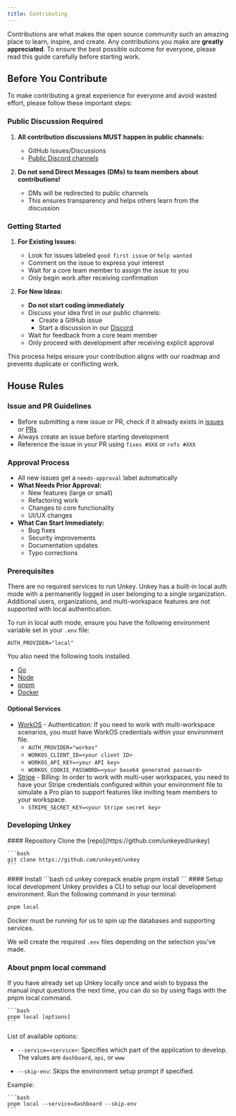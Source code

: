 ```yaml
---
title: Contributing
---
```


Contributions are what makes the open source community such an amazing place to learn, inspire, and create. Any contributions you make are **greatly appreciated**. To ensure the best possible outcome for everyone, please read this guide carefully before starting work.

## Before You Contribute

To make contributing a great experience for everyone and avoid wasted effort, please follow these important steps:

### Public Discussion Required

1. **All contribution discussions MUST happen in public channels:**
   - GitHub Issues/Discussions
   - [Public Discord channels](https://unkey.dev/discord)

2. **Do not send Direct Messages (DMs) to team members about contributions!**
   - DMs will be redirected to public channels
   - This ensures transparency and helps others learn from the discussion

### Getting Started

1. **For Existing Issues:**
   - Look for issues labeled `good first issue` or `help wanted`
   - Comment on the issue to express your interest
   - Wait for a core team member to assign the issue to you
   - Only begin work after receiving confirmation

2. **For New Ideas:**
   - **Do not start coding immediately**
   - Discuss your idea first in our public channels:
     - Create a GitHub issue
     - Start a discussion in our [Discord](https://unkey.com/discord)
   - Wait for feedback from a core team member
   - Only proceed with development after receiving explicit approval

This process helps ensure your contribution aligns with our roadmap and prevents duplicate or conflicting work.

## House Rules

### Issue and PR Guidelines
- Before submitting a new issue or PR, check if it already exists in [issues](https://github.com/unkeyed/unkey/issues) or [PRs](https://github.com/unkeyed/unkey/pulls)
- Always create an issue before starting development
- Reference the issue in your PR using `fixes #XXX` or `refs #XXX`

### Approval Process
- All new issues get a `needs-approval` label automatically
- **What Needs Prior Approval:**
  - New features (large or small)
  - Refactoring work
  - Changes to core functionality
  - UI/UX changes
- **What Can Start Immediately:**
  - Bug fixes
  - Security improvements
  - Documentation updates
  - Typo corrections



### Prerequisites

There are no required services to run Unkey. Unkey has a built-in local auth mode with a permanently logged in user belonging to a single organization. Additional users, organizations, and multi-workspace features are not supported with local authentication.

To run in local auth mode, ensure you have the following environment variable set in your `.env` file:

`AUTH_PROVIDER="local"`

You also need the following tools installed.

- [Go](https://go.dev/doc/install)
- [Node](https://nodejs.org)
- [pnpm](https://pnpm.io/installation)
- [Docker](https://www.docker.com/products/docker-desktop)

#### Optional Services

- [WorkOS](https://workos.com/) - Authentication: If you need to work with multi-workspace scenarios, you must have WorkOS credentials within your environment file.
  - `AUTH_PROVIDER="workos"`
  - `WORKOS_CLIENT_ID=<your client ID>` 
  - `WORKOS_API_KEY=<your API key>`
  - `WORKOS_COOKIE_PASSWORD=<your base64 generated password>`
- [Stripe](https://stripe.com/) - Billing: In order to work with multi-user workspaces, you need to have your Stripe credentials configured within your environment file to simulate a Pro plan to support features like inviting team members to your workspace.
  - `STRIPE_SECRET_KEY=<your Stripe secret key>`


### Developing Unkey
<Steps>
  <Step>
    #### Repository
    Clone the [repo](https://github.com/unkeyed/unkey)

    ```bash
    git clone https://github.com/unkeyed/unkey
    ```


  </Step>

  <Step>
   #### Install
    ```bash
    cd unkey
    corepack enable
    pnpm install
    ```

  </Step>

  <Step>
  #### Setup local development
  Unkey provides a CLI to setup our local development environment. Run the following command in your terminal:

  ```bash
  pnpm local
  ```
  <Callout type="warn">
    Docker must be running for us to spin up the databases and supporting services.
  </Callout>

  We will create the required `.env` files depending on the selection you've made.

  </Step>
</Steps>

### About pnpm local command

If you have already set up Unkey locally once and wish to bypass the manual input questions the next time, you can do so by using flags with the pnpm local command.

    ```bash
    pnpm local [options]
    ```

List of available options:

- `--service=<service>`: Specifies which part of the application to develop. The values are `dashboard`, `api`, or `www`

- `--skip-env`: Skips the environment setup prompt if specified.

Example:

    ```bash
    pnpm local --service=dashboard --skip-env
    ```
